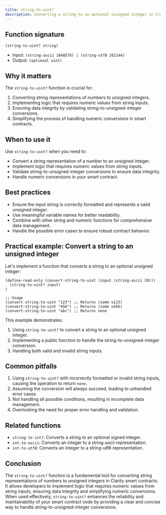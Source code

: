 ```yaml
---
title: string-to-uint?
description: Converting a string to an optional unsigned integer in Clarity smart contracts.
---
```


## Function signature

```clarity
(string-to-uint? string)
```

- Input: `(string-ascii 1048576) | (string-utf8 262144)`
- Output: `(optional uint)`

## Why it matters

The `string-to-uint?` function is crucial for:

1. Converting string representations of numbers to unsigned integers.
2. Implementing logic that requires numeric values from string inputs.
3. Ensuring data integrity by validating string-to-unsigned-integer conversions.
4. Simplifying the process of handling numeric conversions in smart contracts.

## When to use it

Use `string-to-uint?` when you need to:

- Convert a string representation of a number to an unsigned integer.
- Implement logic that requires numeric values from string inputs.
- Validate string-to-unsigned-integer conversions to ensure data integrity.
- Handle numeric conversions in your smart contract.

## Best practices

- Ensure the input string is correctly formatted and represents a valid unsigned integer.
- Use meaningful variable names for better readability.
- Combine with other string and numeric functions for comprehensive data management.
- Handle the possible error cases to ensure robust contract behavior.

## Practical example: Convert a string to an unsigned integer

Let's implement a function that converts a string to an optional unsigned integer:

```clarity
(define-read-only (convert-string-to-uint (input (string-ascii 20)))
  (string-to-uint? input)
)

;; Usage
(convert-string-to-uint "123") ;; Returns (some u123)
(convert-string-to-uint "456") ;; Returns (some u456)
(convert-string-to-uint "abc") ;; Returns none
```

This example demonstrates:
1. Using `string-to-uint?` to convert a string to an optional unsigned integer.
2. Implementing a public function to handle the string-to-unsigned-integer conversion.
3. Handling both valid and invalid string inputs.

## Common pitfalls

1. Using `string-to-uint?` with incorrectly formatted or invalid string inputs, causing the operation to return `none`.
2. Assuming the conversion will always succeed, leading to unhandled error cases.
3. Not handling all possible conditions, resulting in incomplete data management.
4. Overlooking the need for proper error handling and validation.

## Related functions

- `string-to-int?`: Converts a string to an optional signed integer.
- `int-to-ascii`: Converts an integer to a string-ascii representation.
- `int-to-utf8`: Converts an integer to a string-utf8 representation.

## Conclusion

The `string-to-uint?` function is a fundamental tool for converting string representations of numbers to unsigned integers in Clarity smart contracts. It allows developers to implement logic that requires numeric values from string inputs, ensuring data integrity and simplifying numeric conversions. When used effectively, `string-to-uint?` enhances the reliability and maintainability of your smart contract code by providing a clear and concise way to handle string-to-unsigned-integer conversions.
